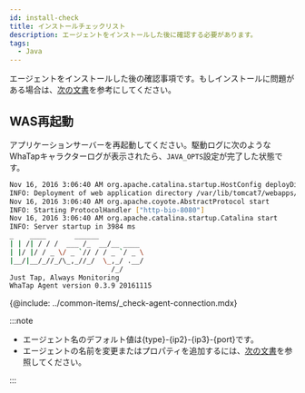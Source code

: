 ```yaml
---
id: install-check
title: インストールチェックリスト
description: エージェントをインストールした後に確認する必要があります。
tags:
  - Java
---
```


エージェントをインストールした後の確認事項です。もしインストールに問題がある場合は、[次の文書](agent-troubleshooting)を参考にしてください。

## WAS再起動

アプリケーションサーバーを再起動してください。駆動ログに次のようなWhaTapキャラクターログが表示されたら、`JAVA_OPTS`設定が完了した状態です。

```bash
Nov 16, 2016 3:06:40 AM org.apache.catalina.startup.HostConfig deployDirectory
INFO: Deployment of web application directory /var/lib/tomcat7/webapps/ROOT has finished in 577 ms
Nov 16, 2016 3:06:40 AM org.apache.coyote.AbstractProtocol start
INFO: Starting ProtocolHandler ["http-bio-8080"]
Nov 16, 2016 3:06:40 AM org.apache.catalina.startup.Catalina start
INFO: Server startup in 3984 ms
_  	 ____       ______
| | /| / / /  ___ /_  __/__ ____
| |/ |/ / _ \/ _ `// / / _ `/ _ \
|__/|__/_//_/\_,_//_/  \_,_/ .__/
        	             /_/
Just Tap, Always Monitoring
WhaTap Agent version 0.3.9 20161115
```

<!-- 에이전트 연결 확인 -->

{@include: ../common-items/_check-agent-connection.mdx}  

:::note

-   エージェント名のデフォルト値は{type}-{ip2}-{ip3}-{port}です。
-   エージェントの名前を変更またはプロパティを追加するには、[次の文書](agent-name)を参照してください。

:::
